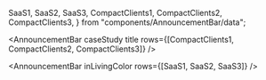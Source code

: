   SaaS1,
  SaaS2,
  SaaS3,
  CompactClients1,
  CompactClients2,
  CompactClients3,
} from "components/AnnouncementBar/data";

<AnnouncementBar
  caseStudy
  title
  rows={[CompactClients1, CompactClients2, CompactClients3]}
/>

<AnnouncementBar/>

<AnnouncementBar inLivingColor rows={[SaaS1, SaaS2, SaaS3]} />
